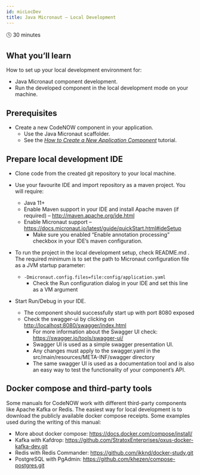 ```yaml
---
id: micLocDev
title: Java Micronaut – Local Development
---
```


<!---komentar-->

🕓 30 minutes 

## What you’ll learn

How to set up your local development environment for:

- Java Micronaut component development. 
- Run the developed component in the local development mode on your machine.

## Prerequisites

- Create a new CodeNOW component in your application.
  - Use the Java Micronaut scaffolder.
  - See the *[How to Create a New Application Component](https://vitsestak.github.io/code_now/docs/admMan/creNewCom/)* tutorial.

## Prepare local development IDE

- Clone code from the created git repository to your local machine.
- Use your favourite IDE and import repository as a maven project. You will require:
  - Java 11+
  - Enable Maven support in your IDE and install Apache maven (if required) – http://maven.apache.org/ide.html 
  - Enable Micronaut support – https://docs.micronaut.io/latest/guide/quickStart.html#ideSetup
    - Make sure you enabled “Enable annotation processing” checkbox in your IDE’s maven configuration.


- To run the project in the local development setup, check README.md . The required minimum is to set the path to Micronaut configuration file as a JVM startup parameter:
  - ```-Dmicronaut.config.files=file:config/application.yaml```
    - Check the Run configuration dialog in your IDE and set this line as a VM argument


- Start Run/Debug in your IDE.
    - The component should successfully start up with port 8080 exposed
    - Check the swagger-ui by clicking on [http://localhost:8080/swagger/index.html](http://localhost:8080/swagger/index.html)
      - For more information about the Swagger UI check: https://swagger.io/tools/swagger-ui/
      - Swagger UI is used as a simple swagger presentation UI.
      - Any changes must apply to the swagger.yaml in the src/main/resources/META-INF/swagger directory
      - The same swagger UI is used as a documentation tool and is also an easy way to test the functionality of your component’s API.

## Docker compose and third-party tools

Some manuals for CodeNOW work with different third-party components like Apache Kafka or Redis. The easiest way for local development is to download the publicly available docker compose receipts. Some examples used during the writing of this manual:

- More about docker compose: https://docs.docker.com/compose/install/
- Kafka with Kafdrop: https://github.com/StratoxEnterprises/oxus-docker-kafka-dev.git
- Redis with Redis Commander: https://github.com/ikknd/docker-study.git
- PostgreSQL with PgAdmin: https://github.com/khezen/compose-postgres.git